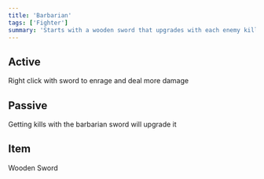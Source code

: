 ```yaml
---
title: 'Barbarian'
tags: ['Fighter']
summary: 'Starts with a wooden sword that upgrades with each enemy killed, and grants a temporary strength bonus when right-clicked.'
---
```


## Active

Right click with sword to enrage and deal more damage

## Passive

Getting kills with the barbarian sword will upgrade it

## Item

Wooden Sword
